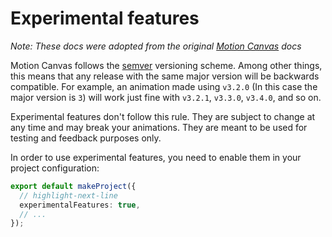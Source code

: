 # Experimental features

_Note: These docs were adopted from the original
[Motion Canvas](https://motioncanvas.io/docs/) docs_

Motion Canvas follows the [semver](https://semver.org/) versioning scheme. Among
other things, this means that any release with the same major version will be
backwards compatible. For example, an animation made using `v3.2.0` (In this
case the major version is `3`) will work just fine with `v3.2.1`, `v3.3.0`,
`v3.4.0`, and so on.

Experimental features don't follow this rule. They are subject to change at any
time and may break your animations. They are meant to be used for testing and
feedback purposes only.



In order to use experimental features, you need to enable them in your project
configuration:

```ts
export default makeProject({
  // highlight-next-line
  experimentalFeatures: true,
  // ...
});
```

